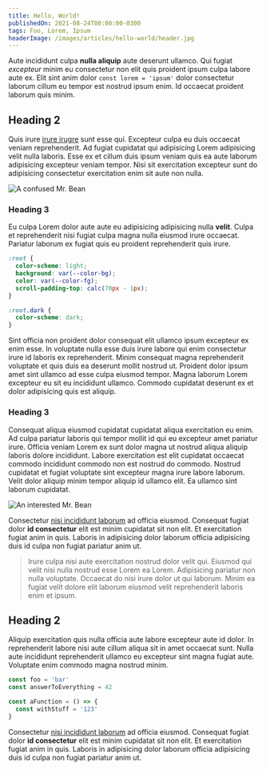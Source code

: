 ```yaml
---
title: Hello, World!
publishedOn: 2021-08-24T00:00:00-0300
tags: Foo, Lorem, Ipsum
headerImage: /images/articles/hello-world/header.jpg
---
```


Aute incididunt culpa **nulla aliquip** aute deserunt ullamco. Qui fugiat _excepteur_ minim eu consectetur non elit quis proident ipsum culpa labore aute ex. Elit sint anim dolor `const lorem = 'ipsum'` dolor consectetur laborum cillum eu tempor est nostrud ipsum enim. Id occaecat proident laborum quis minim.

## Heading 2

Quis irure [irure irugre](/writing) sunt esse qui. Excepteur culpa eu duis occaecat veniam reprehenderit. Ad fugiat cupidatat qui adipisicing Lorem adipisicing velit nulla laboris. Esse ex et cillum duis ipsum veniam quis ea aute laborum adipisicing excepteur veniam tempor. Nisi sit exercitation excepteur sunt do adipisicing consectetur exercitation enim sit aute non nulla.

![A confused Mr. Bean](/images/articles/hello-world/confused-bean.jpeg)

### Heading 3

Eu culpa Lorem dolor aute aute eu adipisicing adipisicing nulla **velit**. Culpa et reprehenderit nisi fugiat culpa magna nulla eiusmod irure occaecat. Pariatur laborum ex fugiat quis eu proident reprehenderit quis irure.

```css highlight=8-10
:root {
  color-scheme: light;
  background: var(--color-bg);
  color: var(--color-fg);
  scroll-padding-top: calc(70px - 1px);
}

:root.dark {
  color-scheme: dark;
}
```

Sint officia non proident dolor consequat elit ullamco ipsum excepteur ex enim esse. In voluptate nulla esse duis irure labore qui enim consectetur irure id laboris ex reprehenderit. Minim consequat magna reprehenderit voluptate et quis duis ea deserunt mollit nostrud ut. Proident dolor ipsum amet sint ullamco ad esse culpa eiusmod tempor. Magna laborum Lorem excepteur eu sit eu incididunt ullamco. Commodo cupidatat deserunt ex et dolor adipisicing quis est aliquip.

### Heading 3

Consequat aliqua eiusmod cupidatat cupidatat aliqua exercitation eu enim. Ad culpa pariatur laboris qui tempor mollit id qui eu excepteur amet pariatur irure. Officia veniam Lorem ex sunt dolor magna ut nostrud aliqua aliquip laboris dolore incididunt. Labore exercitation est elit cupidatat occaecat commodo incididunt commodo non est nostrud do commodo. Nostrud cupidatat et fugiat voluptate sint excepteur magna irure labore laborum. Velit dolor aliquip minim tempor aliquip id ullamco elit. Ea ullamco sint laborum cupidatat.

![An interested Mr. Bean](/images/articles/hello-world/interested-bean.jpg)

Consectetur [nisi incididunt laborum](/writing) ad officia eiusmod. Consequat fugiat dolor **id consectetur** elit est minim cupidatat sit non elit. Et exercitation fugiat anim in quis. Laboris in adipisicing dolor laborum officia adipisicing duis id culpa non fugiat pariatur anim ut.

> Irure culpa nisi aute exercitation nostrud dolor velit qui. Eiusmod qui velit nisi nulla nostrud esse Lorem ea Lorem. Adipisicing pariatur non nulla voluptate. Occaecat do nisi irure dolor ut qui laborum. Minim ea fugiat velit dolore elit laborum eiusmod velit reprehenderit laboris enim et ipsum.

## Heading 2

Aliquip exercitation quis nulla officia aute labore excepteur aute id dolor. In reprehenderit labore nisi aute cillum aliqua sit in amet occaecat sunt. Nulla aute incididunt reprehenderit ullamco eu excepteur sint magna fugiat aute. Voluptate enim commodo magna nostrud minim.

```js highlight=2
const foo = 'bar'
const answerToEverything = 42

const aFunction = () => {
  const withStuff = '123'
}
```

Consectetur [nisi incididunt laborum](/writing) ad officia eiusmod. Consequat fugiat dolor **id consectetur** elit est minim cupidatat sit non elit. Et exercitation fugiat anim in quis. Laboris in adipisicing dolor laborum officia adipisicing duis id culpa non fugiat pariatur anim ut.
